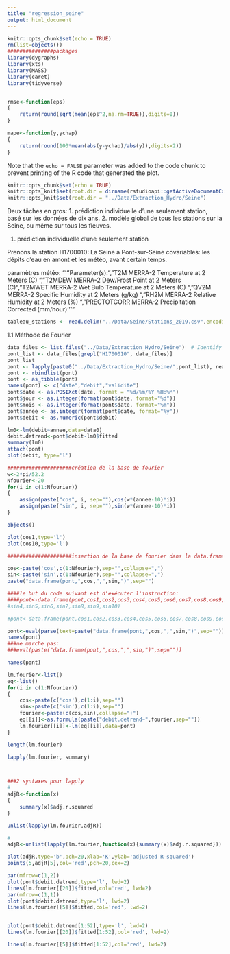 ```yaml
---
title: "regression_seine"
output: html_document
---
```


```r
knitr::opts_chunk$set(echo = TRUE)
rm(list=objects())
###############packages
library(dygraphs)
library(xts)
library(MASS)
library(caret)
library(tidyverse)


rmse<-function(eps)
{
	return(round(sqrt(mean(eps^2,na.rm=TRUE)),digits=0))
}

mape<-function(y,ychap)
{
	return(round(100*mean(abs(y-ychap)/abs(y)),digits=2))
}

```


Note that the `echo = FALSE` parameter was added to the code chunk to prevent printing of the R code that generated the plot.

```r
knitr::opts_chunk$set(echo = TRUE)
knitr::opts_knit$set(root.dir = dirname(rstudioapi::getActiveDocumentContext()$path))
knitr::opts_knit$set(root.dir = "../Data/Extraction_Hydro/Seine")
```

Deux tâches en gros: 
1. prédiction individuelle d'une seulement station, basé sur les données de dix ans.
2. modèle global de tous les stations sur la Seine, ou même sur tous les fleuves.

1. prédiction individuelle d'une seulement station

	
Prenons la station H1700010: La Seine à Pont-sur-Seine
covariables: les dépits d'eau en amont et les météo, avant certain temps.

paramètres météo:
"'''Parameter(s):\n",
    "T2M             MERRA-2 Temperature at 2 Meters (C) \n",
    "T2MDEW          MERRA-2 Dew/Frost Point at 2 Meters (C)\n",
    "T2MWET          MERRA-2 Wet Bulb Temperature at 2 Meters (C) \n",
    "QV2M            MERRA-2 Specific Humidity at 2 Meters (g/kg) \n",
    "RH2M            MERRA-2 Relative Humidity at 2 Meters (%) \n",
    "PRECTOTCORR     MERRA-2 Precipitation Corrected (mm/hour) '''\n"
    
    
```r
tableau_stations <- read.delim("../Data/Seine/Stations_2019.csv",encoding = "UTF-8", sep=";", header = TRUE)


```

1.1 Méthode de Fourier

```r
data_files <- list.files("../Data/Extraction_Hydro/Seine")  # Identify file names
pont_list <- data_files[grepl("H1700010", data_files)]
pont_list
pont <- lapply(paste0("../Data/Extraction_Hydro/Seine/",pont_list), read.csv2)
pont <- rbindlist(pont)
pont <- as_tibble(pont)
names(pont) <- c("date","debit","validite")
pont$date <- as.POSIXct(date, format = "%d/%m/%Y %H:%M")
pont$jour <- as.integer(format(pont$date, format="%d"))
pont$mois <- as.integer(format(pont$date, format="%m"))
pont$annee <- as.integer(format(pont$date, format="%y"))
pont$debit <- as.numeric(pont$debit)
```


```r
lm0<-lm(debit~annee,data=data0)
debit.detrend<-pont$debit-lm0$fitted
summary(lm0)
attach(pont)
plot(debit, type='l')

#####################création de la base de fourier
w<-2*pi/52.2
Nfourier<-20
for(i in c(1:Nfourier))
{
	assign(paste("cos", i, sep=""),cos(w*(annee-10)*i))
	assign(paste("sin", i, sep=""),sin(w*(annee-10)*i))
}

objects()

plot(cos1,type='l')
plot(cos10,type='l')
```


```r
#####################insertion de la base de fourier dans la data.frame

cos<-paste('cos',c(1:Nfourier),sep="",collapse=",")                         
sin<-paste('sin',c(1:Nfourier),sep="",collapse=",")
paste("data.frame(pont,",cos,",",sin,")",sep="")

####le but du code suivant est d'exécuter l'instruction:
####pont<-data.frame(pont,cos1,cos2,cos3,cos4,cos5,cos6,cos7,cos8,cos9,cos10,sin1,sin2,sin3,
#sin4,sin5,sin6,sin7,sin8,sin9,sin10)

#pont<-data.frame(pont,cos1,cos2,cos3,cos4,cos5,cos6,cos7,cos8,cos9,cos10,sin1,sin2,sin3,sin4,sin5,sin6,sin7,sin8,sin9,sin10)

pont<-eval(parse(text=paste("data.frame(pont,",cos,",",sin,")",sep="")))
names(pont)
###ne marche pas:
###eval(paste("data.frame(pont,",cos,",",sin,")",sep=""))

names(pont)

lm.fourier<-list()
eq<-list()
for(i in c(1:Nfourier))
{
	cos<-paste(c('cos'),c(1:i),sep="")
	sin<-paste(c('sin'),c(1:i),sep="")
	fourier<-paste(c(cos,sin),collapse="+")
	eq[[i]]<-as.formula(paste("debit.detrend~",fourier,sep=""))
	lm.fourier[[i]]<-lm(eq[[i]],data=pont)
}

length(lm.fourier)

lapply(lm.fourier, summary)



###2 syntaxes pour lapply
#
adjR<-function(x)
{
	summary(x)$adj.r.squared
}

unlist(lapply(lm.fourier,adjR))

#
adjR<-unlist(lapply(lm.fourier,function(x){summary(x)$adj.r.squared}))

plot(adjR,type='b',pch=20,xlab='K',ylab='adjusted R-squared')
points(5,adjR[5],col='red',pch=20,cex=2)

par(mfrow=c(1,2))
plot(pont$debit.detrend,type='l', lwd=2)
lines(lm.fourier[[20]]$fitted,col='red', lwd=2)
par(mfrow=c(1,1))
plot(pont$debit.detrend,type='l', lwd=2)
lines(lm.fourier[[5]]$fitted,col='red', lwd=2)


plot(pont$debit.detrend[1:52],type='l', lwd=2)
lines(lm.fourier[[20]]$fitted[1:52],col='red', lwd=2)

lines(lm.fourier[[5]]$fitted[1:52],col='red', lwd=2)

```




